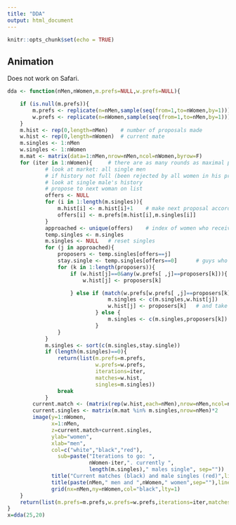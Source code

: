 ```yaml
---
title: "DDA"
output: html_document
---
```


```r
knitr::opts_chunk$set(echo = TRUE)
```

## Animation

Does not work on Safari.

```r
dda <- function(nMen,nWomen,m.prefs=NULL,w.prefs=NULL){

	if (is.null(m.prefs)){
		m.prefs <- replicate(n=nMen,sample(seq(from=1,to=nWomen,by=1)))
		w.prefs <- replicate(n=nWomen,sample(seq(from=1,to=nMen,by=1)))
	}
	m.hist <- rep(0,length=nMen)	# number of proposals made
	w.hist <- rep(0,length=nWomen)	# current mate
	m.singles <- 1:nMen
	w.singles <- 1:nWomen
	m.mat <- matrix(data=1:nMen,nrow=nMen,ncol=nWomen,byrow=F)
	for (iter in 1:nWomen){		# there are as many rounds as maximal preference orders
			# look at market: all single men
			# if history not full (been rejected by all women in his prefs)
			# look at single male's history
			# propose to next woman on list
			offers <- NULL
			for (i in 1:length(m.singles)){
				m.hist[i] <- m.hist[i]+1	# make next proposal according to personal count
				offers[i] <- m.prefs[m.hist[i],m.singles[i]]
			}
			approached <- unique(offers)	# index of women who received offers
			temp.singles <- m.singles
			m.singles <- NULL	# reset singles
			for (j in approached){
				proposers <- temp.singles[offers==j]
				stay.single <- temp.singles[offers==0]		# guys who prefer staying single at current history
				for (k in 1:length(proposers)){
					if (w.hist[j]==0&any(w.prefs[ ,j]==proposers[k])){	# if no history and proposer is somewhere on preference list, accept
						w.hist[j] <- proposers[k]

					} else if (match(w.prefs[w.prefs[ ,j]==proposers[k],j],w.prefs[ ,j])<match(w.prefs[w.prefs[ ,j]==w.hist[j],j],w.prefs[ ,j])){
								m.singles <- c(m.singles,w.hist[j])		# if proposer better, fire current guy
								w.hist[j] <- proposers[k]	# and take proposer on
							} else {
								m.singles <- c(m.singles,proposers[k])	# otherwise k stays single
							}
				}
			}
			m.singles <- sort(c(m.singles,stay.single))
			if (length(m.singles)==0){
				return(list(m.prefs=m.prefs,
				            w.prefs=w.prefs,
				            iterations=iter,
				            matches=w.hist,
				            singles=m.singles))
				break
			}
		current.match <- (matrix(rep(w.hist,each=nMen),nrow=nMen,ncol=nWomen)==m.mat)
		current.singles <- matrix(m.mat %in% m.singles,nrow=nMen)*2
		image(y=1:nWomen,
		      x=1:nMen,
		      z=current.match+current.singles,
		      ylab="women",
		      xlab="men",
		      col=c("white","black","red"),
			    sub=paste("Iterations to go: ",
			              nWomen-iter,". currently ",
			              length(m.singles)," males single", sep=""))
		      title("Current matches (black) and male singles (red)",line=3)
		      title(paste(nMen," men and ",nWomen," women",sep=""),line=2)
		      grid(nx=nMen,ny=nWomen,col="black",lty=1)
	}
	return(list(m.prefs=m.prefs,w.prefs=w.prefs,iterations=iter,matches=w.hist,match.mat=current.match,singles=m.singles))
}
x=dda(25,20)
```

